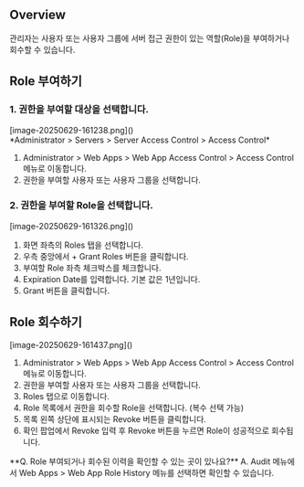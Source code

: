 
## Overview
관리자는 사용자 또는 사용자 그룹에 서버 접근 권한이 있는 역할(Role)을 부여하거나 회수할 수 있습니다.

## Role 부여하기
### 1. 권한을 부여할 대상을 선택합니다.
<p align="center">
<div>[image-20250629-161238.png]()</div>
*Administrator &gt; Servers &gt; Server Access Control &gt; Access Control*
</p>

1. Administrator > Web Apps > Web App Access Control > Access Control 메뉴로 이동합니다.
2. 권한을 부여할 사용자 또는 사용자 그룹을 선택합니다.

### 2. 권한을 부여할 Role을 선택합니다.
<p align="center">
<div>[image-20250629-161326.png]()</div>
</p>

1. 화면 좌측의 Roles 탭을 선택합니다.
2. 우측 중앙에서 + Grant Roles 버튼을 클릭합니다.
3. 부여할 Role 좌측 체크박스를 체크합니다.
4. Expiration Date를 입력합니다. 기본 값은 1년입니다.
5. Grant 버튼을 클릭합니다.

## Role 회수하기
<p align="center">
<div>[image-20250629-161437.png]()</div>
</p>

1. Administrator > Web Apps > Web App Access Control > Access Control 메뉴로 이동합니다.
2. 권한을 부여할 사용자 또는 사용자 그룹을 선택합니다.
3. Roles 탭으로 이동합니다.
4. Role 목록에서 권한을 회수할 Role을 선택합니다. (복수 선택 가능)
5. 목록 왼쪽 상단에 표시되는 Revoke 버튼을 클릭합니다.
6. 확인 팝업에서 Revoke 입력 후 Revoke 버튼을 누르면 Role이 성공적으로 회수됩니다.

<Callout type="info">
**Q. Role 부여되거나 회수된 이력을 확인할 수 있는 곳이 있나요?** 
A. Audit 메뉴에서 Web Apps &gt; Web App Role History 메뉴를 선택하면 확인할 수 있습니다. 
</Callout>
